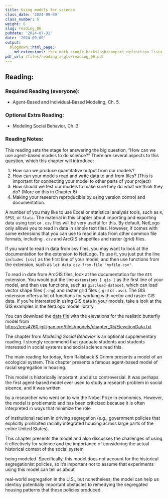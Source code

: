 ---
title: Using models for science
class_date: '2024-09-09'
class_number: 6
weight: 6
slug: reading_06
pubdate: '2024-07-31'
date: '2024-09-09'
output:
  blogdown::html_page:
    md_extensions: +tex_math_single_backslash+compact_definition_lists
pdf_url: /files/reading_asgts/reading_06.pdf
---
## Reading:

### Required Reading (everyone):

* Agent-Based and Individual-Based Modeling, Ch. 5.

### Optional Extra Reading:

* Modeling Social Behavior, Ch. 3.

### Reading Notes:

This reading sets the stage for answering the big question, "How can we use agent-based models to do science?"
There are several aspects to this question, which this chapter will introduce:

1. How can we produce quantitative output from our models?
1. How can your models read and write data to and from files? (This is important for connecting your model to other parts of your project)
1. How should we test our models to make sure they do what we think they do? (More on this in Chapter 6)
1. Making your research reproducible by using version control and documentation.

A number of you may like to use Excel or statistical analysis tools, such as `R`, `SPSS`, or `Stata`. The material in this chapter about
importing and exporting data using text or `.csv` files will be very useful for this. 
By default, NetLogo only allows you to read in data in simple text files. However, if comes with some extensions that you can use to read in 
data from other common file formats, including `.csv` and ArcGIS shapefiles and raster (grid) files.

If you want to read in data from csv files, you may want to 
look at the documentation for the \texttt{csv} extension to NetLogo. To use it, you just put the line `includes [csv]` as the first line of your
model, and then  use functions from the extension, such as `let data csv:from-file "myfile.csv"`.

To read in date from ArcGIS files, look at the documentation for the `GIS` extension. You would put the line `extensions [ gis ]` as the
first line of your model, and then use functions, such as `gis:load-dataset`, which can load vector shape files (`.shp`) 
and raster grid files (`.grd` or `.asc`). The GIS extension offers a lot of functions for working with vector and raster GIS data.
If you're interested in using GIS data in your models, take a look at the GIS examples in the NetLogo model library.


You can download the [data file](/files/models/chapter_05/ElevationData.txt) with the elevations for the realistic butterfly model from 
<https://ees4760.jgilligan.org/files/models/chapter_05/ElevationData.txt>


The chapter from _Modeling Social Behavior_ is an optional supplementary reading. I strongly recommend that graduate students and students interested in social systems and social science read this. 

The main reading for today, from Railsback & Grimm presents a model of an ecological system. This chapter presents a famous agent-based model of racial segregation in housing. 
This model is historically important, and also controversial. It was perhaps the first agent-based model ever used to study a research problem in social sicence, and it was written 
by a researcher who went on to win the Nobel Prize in economics. However, the model is problematic and has been criticized because it is often interpreted in ways that minimize the role 
of institutional racism in driving segregation (e.g., government policies that explicitly prohibited racially integrated housing across large parts of the entire United States). 
This chapter presents the model and also discusses the challenges of using it effectively for science and the importance of considering the actual historical context of the social system
being modeled. Specifically, this model does not account for the historical segregationist policies, so it's important not to assume that experiments using this model can tell us about
real-world segregation in the U.S., but nonetheless, the model can help us identicy potentially important obstacles to remedying the segregated housing patterns that those policies produced.
